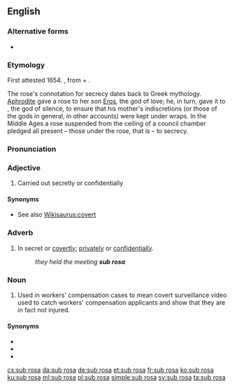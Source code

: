 ==English==
{{wikipedia}}

===Alternative forms===
* {{l|en|subrosa}} {{qualifier|noun}}

===Etymology===
First attested 1654. {{borrowing|en|la|sub rosā||under the rose}}, from {{m|la|sub||under}} + {{m|la|rosā||rose}}.

The rose's connotation for secrecy dates back to Greek mythology. [[Aphrodite]] gave a rose to her son [[Eros]], the god of love; he, in turn, gave it to {{w|Harpocrates}}, the god of silence, to ensure that his mother's indiscretions (or those of the gods in general, in other accounts) were kept under wraps. In the Middle Ages a rose suspended from the ceiling of a council chamber pledged all present – those under the rose, that is – to secrecy.

===Pronunciation===
{{rfp|en}}
===Adjective===
{{head|en|adjective}}

# Carried out secretly or confidentially

====Synonyms====
* See also [[Wikisaurus:covert]]

===Adverb===
{{head|en|adverb}}

# In secret or [[covertly]]; [[privately]] or [[confidentially]].
#: ''they held the meeting '''sub rosa'''''

===Noun===
{{head|en|noun}}

# {{lb|en|slang}} Used in workers' compensation cases to mean covert surveillance video used to catch workers' compensation applicants and show that they are in fact not injured.

====Synonyms====
* {{l|en|behind the scenes}}
* {{l|en|under the rose}}
* {{l|en|under the table}}

[[cs:sub rosa]]
[[da:sub rosa]]
[[de:sub rosa]]
[[et:sub rosa]]
[[fr:sub rosa]]
[[ko:sub rosa]]
[[ku:sub rosa]]
[[ml:sub rosa]]
[[pl:sub rosa]]
[[simple:sub rosa]]
[[sv:sub rosa]]
[[ta:sub rosa]]
